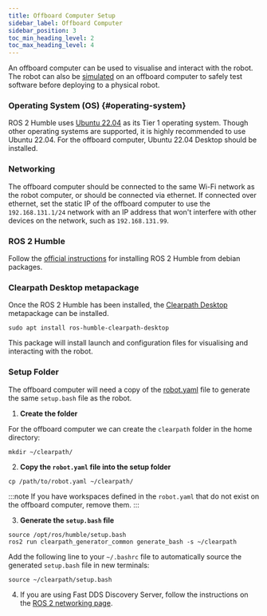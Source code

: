 ```yaml
---
title: Offboard Computer Setup
sidebar_label: Offboard Computer
sidebar_position: 3
toc_min_heading_level: 2
toc_max_heading_level: 4
---
```


An offboard computer can be used to visualise and interact with the robot. The robot can also be
[simulated](../tutorials/simulator/overview.mdx) on an offboard computer to safely test software before
deploying to a physical robot.

### Operating System (OS) {#operating-system}

ROS 2 Humble uses [Ubuntu 22.04](https://releases.ubuntu.com/jammy/) as its Tier 1 operating system. Though other
operating systems are supported,
it is highly recommended to use Ubuntu 22.04. For the offboard computer, Ubuntu 22.04 Desktop should be installed.

### Networking

The offboard computer should be connected to the same Wi-Fi network as the robot computer, or should be connected via
ethernet. If connected over ethernet, set the static IP of the offboard computer to use the `192.168.131.1/24` network
with an IP address that won't interfere with other devices on the network, such as `192.168.131.99`.

### ROS 2 Humble

Follow the [official instructions](https://docs.ros.org/en/humble/Installation/Ubuntu-Install-Debians.html) for
installing ROS 2 Humble from debian packages.

### Clearpath Desktop metapackage

Once the ROS 2 Humble has been installed, the [Clearpath Desktop](https://github.com/clearpathrobotics/clearpath_desktop)
metapackage can be installed.

```
sudo apt install ros-humble-clearpath-desktop
```

This package will install launch and configuration files for visualising and interacting with the robot.

### Setup Folder

The offboard computer will need a copy of the [robot.yaml](../config/yaml/overview.mdx) file to generate the same `setup.bash`
file as the robot.

1. **Create the folder**

For the offboard computer we can create the `clearpath` folder in the home directory:

```
mkdir ~/clearpath/
```

2. **Copy the `robot.yaml` file into the setup folder**

```
cp /path/to/robot.yaml ~/clearpath/
```

:::note
If you have workspaces defined in the `robot.yaml` that do not exist on the offboard computer, remove them.
:::

3. **Generate the `setup.bash` file**

```
source /opt/ros/humble/setup.bash
ros2 run clearpath_generator_common generate_bash -s ~/clearpath
```

Add the following line to your `~/.bashrc` file to automatically source the generated `setup.bash` file in new terminals:

```
source ~/clearpath/setup.bash
```

4. If you are using Fast DDS Discovery Server, follow the instructions on the [ROS 2 networking page](../networking/ros2-networking.mdx#offboard-pc).
